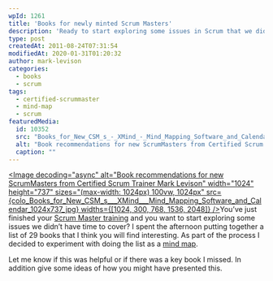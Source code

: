 ```yaml
---
wpId: 1261
title: 'Books for newly minted Scrum Masters'
description: 'Ready to start exploring some issues in Scrum that we didn''t have time to cover? This mind map highlights 29 books that you may find interesting.'
type: post
createdAt: 2011-08-24T07:31:54
modifiedAt: 2020-01-31T01:20:32
author: mark-levison
categories:
  - books
  - scrum
tags:
  - certified-scrummaster
  - mind-map
  - scrum
featuredMedia:
  id: 10352
  src: "Books_for_New_CSM_s_-_XMind_-_Mind_Mapping_Software_and_Calendar-scaled.jpg"
  alt: "Book recommendations for new ScrumMasters from Certified Scrum Trainer Mark Levison"
  caption: ""
---
```





[<Image decoding="async" alt="Book recommendations for new ScrumMasters from Certified Scrum Trainer Mark Levison" width="1024" height="737" sizes="(max-width: 1024px) 100vw, 1024px" src={colo_Books_for_New_CSM_s___XMind___Mind_Mapping_Software_and_Calendar_1024x737_jpg} widths={[1024, 300, 768, 1536, 2048]} />](https://www.xmind.net/share/mlevison/books-for-new-csm-s/)You’ve just finished your [Scrum Master training](/certified-scrummaster-csm-training) and you want to start exploring some issues we didn’t have time to cover? I spent the afternoon putting together a list of 29 books that I think you will find interesting. As part of the process I decided to experiment with doing the list as a [mind map](https://www.xmind.net/share/mlevison/books-for-new-csm-s/).

Let me know if this was helpful or if there was a key book I missed. In addition give some ideas of how you might have presented this.